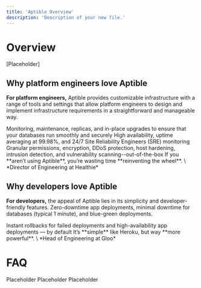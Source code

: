 ```yaml
---
title: 'Aptible Overview'
description: 'Description of your new file.'
---
```

# Overview
[Placeholder]

## Why platform engineers love Aptible
**For platform engineers,** Aptible provides customizable infrastructure with a range of tools and settings that allow platform engineers to design and implement infrastructure requirements in a straightforward and manageable way.

<CardGroup cols={3}>
<Card title="Standardized Infrastructure" icon="badge-check" iconType="duotone" href="">
</Card>
  <Card title="Managed Databases" icon="database" iconType="duotone" href="https://www.aptible.com/docs/databases">
  Monitoring, maintenance, replicas, and in-place upgrades to ensure that your databases run smoothly and securely
  </Card>
  <Card title="Reliability backed by 24/7 SREs" icon="clock" iconType="duotone">
High availability, uptime averaging at 99.98%, and 24/7 Site Reliability Engineers (SRE) monitoring
  </Card>
   <Card title="Built-in security best practices" icon="lock" iconType="duotone">
   Granular permissions, encryption, DDoS protection, host hardening, intrusion detection, and vulnerability scanning--out-of-the-box
  </Card>
  <Card title="Tools for teams" icon="address-card" iconType="duotone">
  </Card>
  <Card title="" icon="quote-left" iconType="duotone" href="https://www.aptible.com/customers/healthie">
If you **aren’t using Aptible**, you’re wasting time **reinventing the wheel**.
\
*Director of Engineering at Healthie*
</Card>
</CardGroup>

## Why developers love Aptible
**For developers,** the appeal of Aptible lies in its simplicity and developer-friendly features. 
<CardGroup cols={3}>
  <Card title="Simplified deployments" icon="cloud-arrow-up" iconType="duotone">
   Zero-downtime app deployments, minimal downtime for databases (typical 1 minute), and blue-green deployments.
  </Card>
<Card title="CI/CD integrations" icon="" href="">
    
</Card>
<Card title="Code and activity tracking" icon="" href="">
    
</Card>
  <Card title="Instant rollbacks" icon="">
    Instant rollbacks for failed deployments and high-availability app deployments — by default
  </Card>
  <Card title="Robust CLI and Dev-Friendly UI" icon="" href="">
  </Card>
  <Card title="" icon="quote-left" iconType="duotone" href="https://www.aptible.com/customers/gloo">
 It’s **simple** like Heroku, but way **more powerful**. 
 \
 *Head of Engineering at Gloo*
</Card>
</CardGroup>

# FAQ

<AccordionGroup>
  <Accordion title="What's the difference between hosting in Aptible versus my own account?">
  Placeholder
  </Accordion>
  <Accordion title="What is the underlying infrastructure for resources deployed in Aptible's cloud?">
  Placeholder
  </Accordion>
  <Accordion title="Does Aptible offer free trials?">
  Placeholder
  </Accordion>
  
</AccordionGroup>
